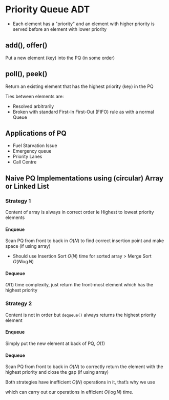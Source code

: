 # Priority Queue ADT

- Each element has a "priority" and an element with higher priority is served before an element with lower priority

## add(), offer()

Put a new element (key) into the PQ (in some order)

## poll(), peek()

Return an existing element that has the highest priority (key) in the PQ 

Ties between elements are:

- Resolved arbitrarily
- Broken with standard First-In First-Out (FIFO) rule as with a normal Queue

## Applications of PQ

- Fuel Starvation Issue
- Emergency queue
- Priority Lanes
- Call Centre

## Naive PQ Implementations using (circular) Array or Linked List

### Strategy 1

Content of array is always in correct order ie Highest to lowest priority elements

#### Enqueue

Scan PQ from front to back in $O(N)$ to find correct insertion point and make space (if using array)

- Should use Insertion Sort $O(N)$  time for sorted array > Merge Sort $O (N \log N)$

#### Dequeue

$O(1)$  time complexity, just return the front-most element which has the highest priority

### Strategy 2

Content is not in order but `dequeue()` always returns the highest priority element

#### Enqueue

Simply put the new element at back of PQ, $O(1)$

#### Dequeue

Scan PQ from front to back in $O(N)$ to correctly return the element with the highest priority and close the gap (if using array)

Both strategies have inefficient $O(N)$  operations in it, that’s why we use   

which can carry out our operations in efficient $O(\log N)$  time.